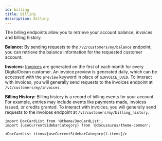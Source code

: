 ```yaml
---
id: billing
title: Billing
description: Billing
---
```




The billing endpoints allow you to retrieve your account balance, invoices and billing history.

**Balance:** By sending requests to the `/v2/customers/my/balance` endpoint, you can retrieve the balance information for the requested customer account.

**Invoices:** [Invoices](https://www.digitalocean.com/docs/accounts/billing/invoices/) are generated on the first of each month for every DigitalOcean customer. An invoice preview is generated daily, which can be accessed with the `preview` keyword in place of `$INVOICE_UUID`. To interact with invoices, you will generally send requests to the invoices endpoint at `/v2/customers/my/invoices`.

**Billing History:** Billing history is a record of billing events for your account. For example, entries may include events like payments made, invoices issued, or credits granted. To interact with invoices, you will generally send requests to the invoices endpoint at `/v2/customers/my/billing_history`.



```mdx-code-block
import DocCardList from '@theme/DocCardList';
import {useCurrentSidebarCategory} from '@docusaurus/theme-common';

<DocCardList items={useCurrentSidebarCategory().items}/>
```
      